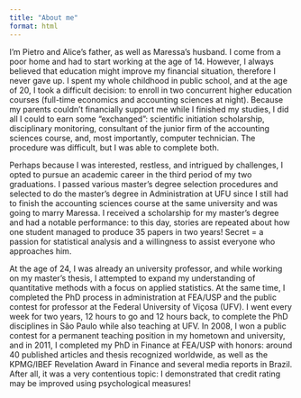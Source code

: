 ```yaml
---
title: "About me"
format: html
---
```




I'm Pietro and Alice's father, as well as Maressa's husband. I come from a poor home and had to start working at the age of 14. However, I always believed that education might improve my financial situation, therefore I never gave up. I spent my whole childhood in public school, and at the age of 20, I took a difficult decision: to enroll in two concurrent higher education courses (full-time economics and accounting sciences at night). Because my parents couldn't financially support me while I finished my studies, I did all I could to earn some "exchanged": scientific initiation scholarship, disciplinary monitoring, consultant of the junior firm of the accounting sciences course, and, most importantly, computer technician. The procedure was difficult, but I was able to complete both.


Perhaps because I was interested, restless, and intrigued by challenges, I opted to pursue an academic career in the third period of my two graduations. I passed various master's degree selection procedures and selected to do the master's degree in Administration at UFU since I still had to finish the accounting sciences course at the same university and was going to marry Maressa. I received a scholarship for my master's degree and had a notable performance: to this day, stories are repeated about how one student managed to produce 35 papers in two years! Secret = a passion for statistical analysis and a willingness to assist everyone who approaches him.


At the age of 24, I was already an university professor, and while working on my master's thesis, I attempted to expand my understanding of quantitative methods with a focus on applied statistics. At the same time, I completed the PhD process in administration at FEA/USP and the public contest for professor at the Federal University of Viçosa (UFV). I went every week for two years, 12 hours to go and 12 hours back, to complete the PhD disciplines in São Paulo while also teaching at UFV. In 2008, I won a public contest for a permanent teaching position in my hometown and university, and in 2011, I completed my PhD in Finance at FEA/USP with honors: around 40 published articles and thesis recognized worldwide, as well as the KPMG/IBEF Revelation Award in Finance and several media reports in Brazil. After all, it was a very contentious topic: I demonstrated that credit rating may be improved using psychological measures!
